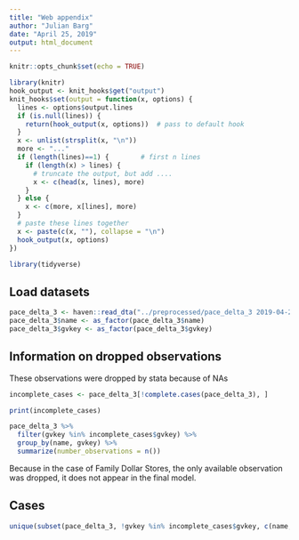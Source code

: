 ```yaml
---
title: "Web appendix"
author: "Julian Barg"
date: "April 25, 2019"
output: html_document
---
```


```r
knitr::opts_chunk$set(echo = TRUE)

library(knitr)
hook_output <- knit_hooks$get("output")
knit_hooks$set(output = function(x, options) {
  lines <- options$output.lines
  if (is.null(lines)) {
    return(hook_output(x, options))  # pass to default hook
  }
  x <- unlist(strsplit(x, "\n"))
  more <- "..."
  if (length(lines)==1) {        # first n lines
    if (length(x) > lines) {
      # truncate the output, but add ....
      x <- c(head(x, lines), more)
    }
  } else {
    x <- c(more, x[lines], more)
  }
  # paste these lines together
  x <- paste(c(x, ""), collapse = "\n")
  hook_output(x, options)
})
```

```r
library(tidyverse)
```

## Load datasets
```r
pace_delta_3 <- haven::read_dta("../preprocessed/pace_delta_3 2019-04-25.dta")
pace_delta_3$name <- as_factor(pace_delta_3$name)
pace_delta_3$gvkey <- as_factor(pace_delta_3$gvkey)
```

## Information on dropped observations

These observations were dropped by stata because of NAs
```r
incomplete_cases <- pace_delta_3[!complete.cases(pace_delta_3), ]

print(incomplete_cases)

pace_delta_3 %>%
  filter(gvkey %in% incomplete_cases$gvkey) %>%
  group_by(name, gvkey) %>%
  summarize(number_observations = n())
```

Because in the case of Family Dollar Stores, the only available observation was dropped, it does not appear in the final model.

## Cases
```r
unique(subset(pace_delta_3, !gvkey %in% incomplete_cases$gvkey, c(name, gvkey)))
```



